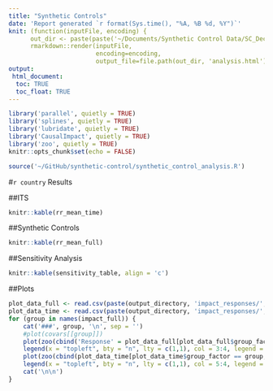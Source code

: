 ```yaml
---
title: "Synthetic Controls"
date: 'Report generated `r format(Sys.time(), "%A, %B %d, %Y")`'
knit: (function(inputFile, encoding) { 
      out_dir <- paste(paste('~/Documents/Synthetic Control Data/SC_Dec/', 'SC_Dec_National', '/', sep = ''), 'results', sep = '');
      rmarkdown::render(inputFile,
                        encoding=encoding, 
                        output_file=file.path(out_dir, 'analysis.html')) })
output:
 html_document:
  toc: TRUE
  toc_float: TRUE
---
```


```r
library('parallel', quietly = TRUE)
library('splines', quietly = TRUE)
library('lubridate', quietly = TRUE)
library('CausalImpact', quietly = TRUE)
library('zoo', quietly = TRUE)
knitr::opts_chunk$set(echo = FALSE)
```

```r
source('~/GitHub/synthetic-control/synthetic_control_analysis.R')
```

#`r country` Results

##ITS
```r
knitr::kable(rr_mean_time)
```

##Synthetic Controls
```r
knitr::kable(rr_mean_full)
```

##Sensitivity Analysis
```r
knitr::kable(sensitivity_table, align = 'c')
```

##Plots

```r
plot_data_full <- read.csv(paste(output_directory, 'impact_responses/', country, '_impact_full', '_response.csv', sep = ''), check.names = FALSE, stringsAsFactors = FALSE)
plot_data_time <- read.csv(paste(output_directory, 'impact_responses/', country, '_impact_time', '_response.csv', sep = ''), check.names = FALSE, stringsAsFactors = FALSE)
for (group in names(impact_full)) {
	cat('###', group, '\n', sep = '')
	#plot(covars[[group]])
	plot(zoo(cbind('Response' = plot_data_full[plot_data_full$group_factor == group, 'point.pred'], 'Outcome' = outcome[, group]), as.Date(plot_data_full[plot_data_full$group_factor == group, 'date'])), xlab = 'Date', ylab = 'Response Values', main = paste('SC and Outcome for', group), plot.type = 'single', col = 3:4)
	legend(x = "topleft", bty = "n", lty = c(1,1), col = 3:4, legend = c('SC', 'Pneumo'))
	plot(zoo(cbind(plot_data_time[plot_data_time$group_factor == group, 'point.pred'], outcome[, group]), as.Date(plot_data_time[plot_data_time$group_factor == group, 'date'])), xlab = 'Date', ylab = 'Response Values', main = paste('ITS and Outcome for', group), plot.type = 'single', col = 5:4)
	legend(x = "topleft", bty = "n", lty = c(1,1), col = 5:4, legend = c('ITS', 'Pneumo'))
	cat('\n\n')
}
```